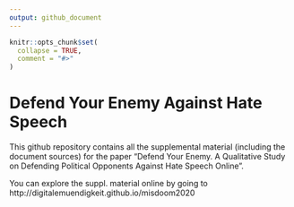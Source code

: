 ```yaml
---
output: github_document
---
```


<!-- README.md is generated from README.Rmd. Please edit that file -->

```r
knitr::opts_chunk$set(
  collapse = TRUE,
  comment = "#>"
)
```

# Defend Your Enemy Against Hate Speech

<!-- badges: start -->
<!-- badges: end -->

This github repository contains all the supplemental material (including the document sources) for the paper "Defend Your Enemy. A Qualitative Study on Defending Political Opponents Against Hate Speech Online".

You can explore the suppl. material online by going to http://digitalemuendigkeit.github.io/misdoom2020 